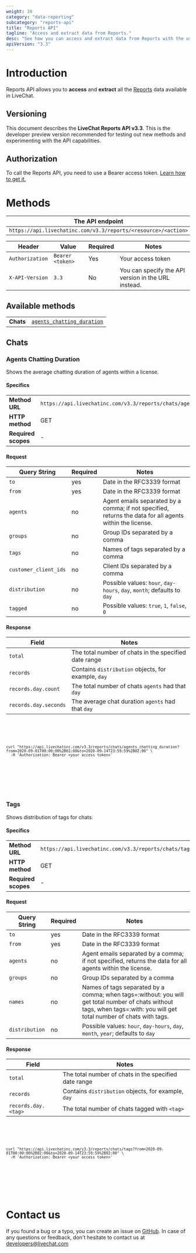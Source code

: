 ```yaml
---
weight: 30
category: "data-reporting"
subcategory: "reports-api"
title: "Reports API"
tagline: "Access and extract data from Reports."
desc: "See how you can access and extract data from Reports with the use of Reports API."
apiVersion: "3.3"
---
```


# Introduction

Reports API allows you to **access** and **extract** all the [Reports](https://www.livechatinc.com/kb/reporting-options-available-in-livechat/) data available in LiveChat.

## Versioning

This document describes the **LiveChat Reports API v3.3**. This is the developer preview version recommended for testing out new methods and experimenting with the API capabilities.

## Authorization

To call the Reports API, you need to use a Bearer access token. [Learn how to get it.](/authorization/authorizing-api-calls/#implicit-grant)

# Methods

| The API endpoint                                               |
| -------------------------------------------------------------- |
| `https://api.livechatinc.com/v3.3/reports/<resource>/<action>` |

| Header          | Value            | Required | Notes                                               |
| --------------- | ---------------- | -------- | --------------------------------------------------- |
| `Authorization` | `Bearer <token>` | Yes      | Your access token                                   |
| `X-API-Version` | `3.3`            | No       | You can specify the API version in the URL instead. |

## Available methods

|           |                                                         |
| --------- | ------------------------------------------------------- |
| **Chats** | [`agents_chatting_duration`](#agents-chatting-duration) |

## Chats

<Section>
<Text>

### Agents Chatting Duration

Shows the average chatting duration of agents within a license.

#### Specifics

|                     |                                                                           |
| ------------------- | ------------------------------------------------------------------------- |
| **Method URL**      | `https://api.livechatinc.com/v3.3/reports/chats/agents_chatting_duration` |
| **HTTP method**     | GET                                                                       |
| **Required scopes** | -                                                                         |

#### Request

| Query String          | Required | Notes                                                                                                    |
| --------------------- | -------- | -------------------------------------------------------------------------------------------------------- |
| `to`                  | yes      | Date in the RFC3339 format                                                                               |
| `from`                | yes      | Date in the RFC3339 format                                                                               |
| `agents`              | no       | Agent emails separated by a comma; if not specified, returns the data for all agents within the license. |
| `groups`              | no       | Group IDs separated by a comma                                                                           |
| `tags`                | no       | Names of tags separated by a comma                                                                       |
| `customer_client_ids` | no       | Client IDs separated by a comma                                                                          |
| `distribution`        | no       | Possible values: `hour`, `day-hours`, `day`, `month`; defaults to `day`                                  |
| `tagged`              | no       | Possible values: `true`, `1`, `false`, `0`                                                               |

#### Response

| Field                 | Notes                                                 |
| --------------------- | ----------------------------------------------------- |
| `total`               | The total number of chats in the specified date range |
| `records`             | Contains `distribution` objects, for example, `day`   |
| `records.day.count`   | The total number of chats `agents` had that `day`     |
| `records.day.seconds` | The average chat duration `agents` had that `day`     |

</Text>
<Code>
<CodeSample path={'REQUEST'}>
<Sample>

```shell
curl "https://api.livechatinc.com/v3.3/reports/chats/agents_chatting_duration?from=2020-09-01T00:00:00%2B02:00&to=2020-09-14T23:59:59%2B02:00" \
  -H 'Authorization: Bearer <your_access_token>'
```

</Sample>
</CodeSample>

<CodeResponse type="reports" version="v3.3" json="agentsChattingDuration"/>

</Code>
</Section>

<Section>
<Text>

### Tags

Shows distribution of tags for chats.

#### Specifics

|                     |                                                       |
| ------------------- | ----------------------------------------------------- |
| **Method URL**      | `https://api.livechatinc.com/v3.3/reports/chats/tags` |
| **HTTP method**     | GET                                                   |
| **Required scopes** | -                                                     |

#### Request

| Query String          | Required | Notes                                                                                                                                                                   |
| --------------------- | -------- | ----------------------------------------------------------------------------------------------------------------------------------------------------------------------- |
| `to`                  | yes      | Date in the RFC3339 format                                                                                                                                              |
| `from`                | yes      | Date in the RFC3339 format                                                                                                                                              |
| `agents`              | no       | Agent emails separated by a comma; if not specified, returns the data for all agents within the license.                                                                |
| `groups`              | no       | Group IDs separated by a comma                                                                                                                                          |
| `names`               | no       | Names of tags separated by a comma; when tags=:without: you will get total number of chats without tags, when tags=:with: you will get total number of chats with tags. |
| `distribution`        | no       | Possible values: `hour`, `day-hours`, `day`, `month`, `year`; defaults to `day`                                                                                         |

#### Response

| Field               | Notes                                                 |
| ------------------- | ----------------------------------------------------- |
| `total`             | The total number of chats in the specified date range |
| `records`           | Contains `distribution` objects, for example, `day`   |
| `records.day.<tag>` | The total number of chats tagged with `<tag>`         |

</Text>
<Code>
<CodeSample path={'REQUEST'}>
<Sample>

```shell
curl "https://api.livechatinc.com/v3.3/reports/chats/tags?from=2020-09-01T00:00:00%2B02:00&to=2020-09-14T23:59:59%2B02:00" \
  -H 'Authorization: Bearer <your_access_token>'
```

</Sample>
</CodeSample>

<CodeResponse type="reports" version="v3.3" json="tags"/>

</Code>
</Section>

# Contact us

If you found a bug or a typo, you can create an issue on [GitHub](https://github.com/livechat/livechat-public-docs/). In case of any questions or feedback, don't hesitate to contact us at [developers@livechat.com](mailto:developers@livechat.com)
